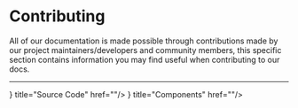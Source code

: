 
# Contributing
All of our documentation is made possible through contributions made by our project maintainers/developers
and community members, this specific section contains information you may find useful when contributing to
our docs.

---

<Cards>
  <Card icon={<FontAwesomeIcon icon={faCode} size="xs" />} title="Source Code" href=""/>
  <Card icon={<FontAwesomeIcon icon={faCubes} size="xs" />} title="Components" href=""/>
</Cards>